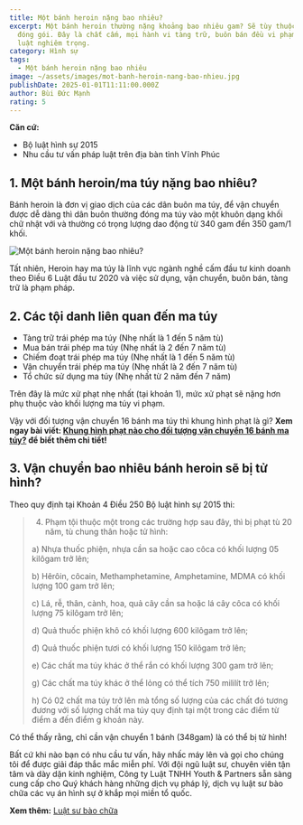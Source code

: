 ```yaml
---
title: Một bánh heroin nặng bao nhiêu?
excerpt: Một bánh heroin thường nặng khoảng bao nhiêu gam? Sẽ tùy thuộc vào cách
  đóng gói. Đây là chất cấm, mọi hành vi tàng trữ, buôn bán đều vi phạm pháp
  luật nghiêm trọng.
category: Hình sự
tags:
  - Một bánh heroin nặng bao nhiêu
image: ~/assets/images/mot-banh-heroin-nang-bao-nhieu.jpg
publishDate: 2025-01-01T11:11:00.000Z
author: Bùi Đức Mạnh
rating: 5
---
```

**Căn cứ:**

* Bộ luật hình sự 2015
* Nhu cầu tư vấn pháp luật trên địa bàn tỉnh Vĩnh Phúc

## 1. Một bánh heroin/ma túy nặng bao nhiêu?

Bánh heroin là đơn vị giao dịch của các dân buôn ma túy, để vận chuyển được dễ dàng thì dân buôn thường đóng ma túy vào một khuôn dạng khối chữ nhật với và thường có trọng lượng dao động từ 340 gam đến 350 gam/1 khối.

![Một bánh heroin nặng bao nhiêu?](~/assets/images/mot-banh-heroin-nang-bao-nhieu..png "Một bánh heroin nặng bao nhiêu?")

Tất nhiên, Heroin hay ma túy là lĩnh vực ngành nghề cấm đầu tư kinh doanh theo Điều 6 Luật đầu tư 2020 và việc sử dụng, vận chuyển, buôn bán, tàng trữ là phạm pháp.

## 2. Các tội danh liên quan đến ma túy

* Tàng trữ trái phép ma túy (Nhẹ nhất là 1 đến 5 năm tù) 
* Mua bán trái phép ma túy (Nhẹ nhất là 2 đến 7 năm tù)
* Chiếm đoạt trái phép ma túy (Nhẹ nhất là 1 đến 5 năm tù)
* Vận chuyển trái phép ma túy (Nhẹ nhất là 2 đến 7 năm tù)
* Tổ chức sử dụng ma túy (Nhẹ nhất từ 2 năm đến 7 năm)

Trên đây là mức xử phạt nhẹ nhất (tại khoản 1), mức xử phạt sẽ nặng hơn phụ thuộc vào khối lượng ma túy vi phạm.

Vậy với đối tượng vận chuyển 16 bánh ma túy thì khung hình phạt là gì? **Xem ngay bài viết: [Khung hình phạt nào cho đối tượng vận chuyển 16 bánh ma túy?](https://yplawfirm.vn/phap-ly/khung-hinh-phat-nao-cho-doi-tuong-van-chuyen-16-banh-ma-tuy) để biết thêm chi tiết!** 

## 3. Vận chuyển bao nhiêu bánh heroin sẽ bị tử hình?

Theo quy định tại Khoản 4 Điều 250 Bộ luật hình sự 2015 thi:

> 4. Phạm tội thuộc một trong các trường hợp sau đây, thì bị phạt tù 20 năm, tù chung thân hoặc tử hình:
>
> a) Nhựa thuốc phiện, nhựa cần sa hoặc cao côca có khối lượng 05 kilôgam trở lên;
>
> b) Hêrôin, côcain, Methamphetamine, Amphetamine, MDMA có khối lượng 100 gam trở lên;
>
> c) Lá, rễ, thân, cành, hoa, quả cây cần sa hoặc lá cây côca có khối lượng 75 kilôgam trở lên;
>
> d) Quả thuốc phiện khô có khối lượng 600 kilôgam trở lên;
>
> đ) Quả thuốc phiện tươi có khối lượng 150 kilôgam trở lên;
>
> e) Các chất ma túy khác ở thể rắn có khối lượng 300 gam trở lên;
>
> g) Các chất ma túy khác ở thể lỏng có thể tích 750 mililít trở lên;
>
> h) Có 02 chất ma túy trở lên mà tổng số lượng của các chất đó tương đương với số lượng chất ma túy quy định tại một trong các điểm từ điểm a đến điểm g khoản này.

Có thể thấy rằng, chỉ cần vận chuyển 1 bánh (348gam) là có thể bị tử hình!

Bất cứ khi nào bạn có nhu cầu tư vấn, hãy nhấc máy lên và gọi cho chúng tôi để được giải đáp thắc mắc miễn phí. Với đội ngũ luật sư, chuyên viên tận tâm và dày dặn kinh nghiệm, Công ty Luật TNHH Youth & Partners sẵn sàng cung cấp cho Quý khách hàng những dịch vụ pháp lý, dịch vụ luật sư bào chữa các vụ án hình sự ở khắp mọi miền tổ quốc. 

**Xem thêm:** [Luật sư bào chữa](https://yplawfirm.vn/phap-ly/luat-su-bao-chua)
